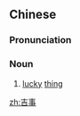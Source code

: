 ==Chinese==
{{zh-forms}}

===Pronunciation===
{{zh-pron
|m=jíshì
|cat=n
}}

===Noun===
{{zh-noun}}

# [[lucky]] [[thing]]

[[zh:吉事]]